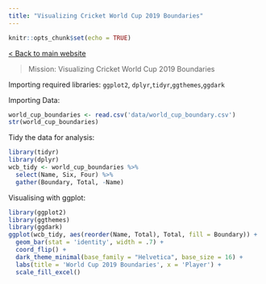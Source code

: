 ```yaml
---
title: "Visualizing Cricket World Cup 2019 Boundaries"
---
```


```r
knitr::opts_chunk$set(echo = TRUE)
```

[< Back to main website](https://sajibdevnath.github.io/visualisation.html)

  
> Mission: Visualizing Cricket World Cup 2019 Boundaries


Importing required libraries:
`ggplot2`, `dplyr`,`tidyr`,`ggthemes`,`ggdark`


Importing Data:

```r
world_cup_boundaries <- read.csv('data/world_cup_boundary.csv')
str(world_cup_boundaries)
```

Tidy the data for analysis:

```r
library(tidyr)
library(dplyr)
wcb_tidy <- world_cup_boundaries %>% 
  select(Name, Six, Four) %>% 
  gather(Boundary, Total, -Name)
```

Visualising with ggplot:

```r
library(ggplot2)
library(ggthemes)
library(ggdark)
ggplot(wcb_tidy, aes(reorder(Name, Total), Total, fill = Boundary)) +
  geom_bar(stat = 'identity', width = .7) +
  coord_flip() +
  dark_theme_minimal(base_family = "Helvetica", base_size = 16) +
  labs(title = 'World Cup 2019 Boundaries', x = 'Player') +
  scale_fill_excel()
```



